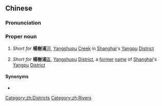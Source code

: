 {{also|杨树浦}}
==Chinese==
{{zh-forms|{{nowrap|[[poplar]] [[tree]]}}|{{nowrap|([[river]]) [[bank]]}}|s=杨树浦|type=21}}

===Pronunciation===
{{zh-pron
|m=Yángshùpǔ
|cat=pn
}}

===Proper noun===
{{zh-proper noun}}

# ''Short for'' '''楊樹浦'''[[河]], [[Yangshupu]] [[creek|Creek]] in [[Shanghai]]'s [[Yangpu]] [[district|District]]
# {{lb|zh|historic}} ''Short for'' '''楊樹浦'''[[區]], [[Yangshupu]] [[district|District]], a [[former]] [[name]] of [[Shanghai]]'s [[Yangpu]] [[district|District]]

====Synonyms====
* {{zh-l|楊浦}}

[[Category:zh:Districts]]
[[Category:zh:Rivers]]